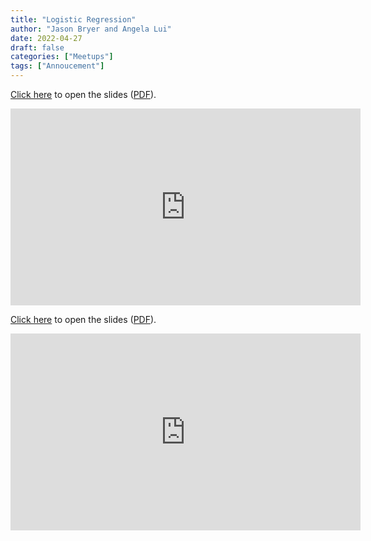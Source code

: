 ```yaml
---
title: "Logistic Regression"
author: "Jason Bryer and Angela Lui"
date: 2022-04-27
draft: false
categories: ["Meetups"]
tags: ["Annoucement"]
---
```



[Click here](/slides/09-Logistic_Regression.html#1) to open the slides ([PDF](/slides/09-Logistic_Regression.pdf)).

<iframe width="560" height="315" src="https://www.youtube.com/embed/fVv-i5swiRY" title="YouTube video player" frameborder="0" allow="accelerometer; autoplay; clipboard-write; encrypted-media; gyroscope; picture-in-picture" allowfullscreen></iframe>

<!--more-->

[Click here](/slides/09-Logistic_Regression.html#1) to open the slides ([PDF](/slides/09-Logistic_Regression.pdf)).

<iframe width="560" height="315" src="https://www.youtube.com/embed/fVv-i5swiRY" title="YouTube video player" frameborder="0" allow="accelerometer; autoplay; clipboard-write; encrypted-media; gyroscope; picture-in-picture" allowfullscreen></iframe>



